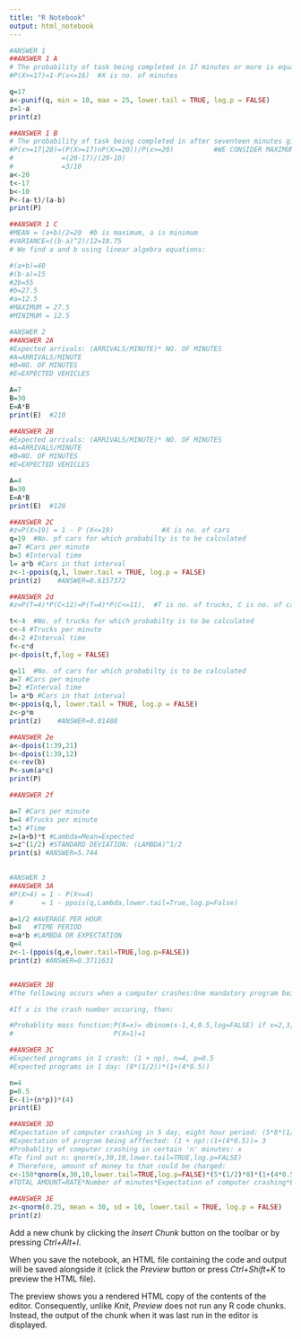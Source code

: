---
title: "R Notebook"
output: html_notebook
---
```{r}
#ANSWER 1
##ANSWER 1 A
# The probability of task being completed in 17 minutes or more is equal to 1 minus probability of task being completed in less than or equal to 16 minutes.
#P(X>=17)=1-P(x<=16)  #X is no. of minutes

q=17
a<-punif(q, min = 10, max = 25, lower.tail = TRUE, log.p = FALSE)
z=1-a
print(z)

```
```{r}
##ANSWER 1 B
# The probability of task being completed in after seventeen minutes given that it was completed in twenty minutes:
#P(x>=17|20)=(P(X>=17)nP(X>=20))/P(x>=20)          #WE CONSIDER MAXIMUM AS 20, MINIMUM AS 10         #X is no. of minutes
#            =(20-17)/(20-10)
#            =3/10
a<-20
t<-17
b<-10
P<-(a-t)/(a-b)
print(P)


```

```{r}
##ANSWER 1 C
#MEAN = (a+b)/2=20  #b is maximum, a is minimum
#VARIANCE=((b-a)^2)/12=18.75
# We find a and b using linear algebra equations:

#(a+b)=40
#(b-a)=15 
#2b=55 
#b=27.5 
#a=12.5 
#MAXIMUM = 27.5
#MINIMUM = 12.5
```


```{r}
#ANSWER 2
##ANSWER 2A
#Expected arrivals: (ARRIVALS/MINUTE)* NO. OF MINUTES
#A=ARRIVALS/MINUTE
#B=NO. OF MINUTES
#E=EXPECTED VEHICLES

A=7
B=30
E=A*B
print(E)  #210
```


```{r}
##ANSWER 2B
#Expected arrivals: (ARRIVALS/MINUTE)* NO. OF MINUTES
#A=ARRIVALS/MINUTE
#B=NO. OF MINUTES
#E=EXPECTED VEHICLES

A=4
B=30
E=A*B
print(E)  #120
```
```{r}
##ANSWER 2C
#z=P(X>19) = 1 - P (X<=19)            #X is no. of cars
q=19  #No. pf cars for which probabilty is to be calculated
a=7 #Cars per minute
b=3 #Interval time
l= a*b #Cars in that interval
z<-1-ppois(q,l, lower.tail = TRUE, log.p = FALSE)
print(z)    #ANSWER=0.6157372
```


```{r}
##ANSWER 2d
#z=P(T=4)*P(C<12)=P(T=4)*P(C<=11),  #T is no. of trucks, C is no. of cars

t<-4  #No. of trucks for which probabilty is to be calculated
c<-4 #Trucks per minute
d<-2 #Interval time
f<-c*d
p<-dpois(t,f,log = FALSE)

q=11  #No. of cars for which probabilty is to be calculated
a=7 #Cars per minute
b=2 #Interval time
l= a*b #Cars in that interval
m<-ppois(q,l, lower.tail = TRUE, log.p = FALSE)
z<-p*m
print(z)    #ANSWER=0.01488

```
```{r}
##ANSWER 2e
a<-dpois(1:39,21)
b<-dpois(1:39,12)
c<-rev(b)
P<-sum(a*c)
print(P)
```

```{r}
##ANSWER 2f

a=7 #Cars per minute
b=4 #Trucks per minute
t=3 #Time
z=(a+b)*t #Lambda=Mean=Expected
s=z^(1/2) #STANDARD DEVIATION: (LAMBDA)^1/2
print(s) #ANSWER=5.744
    
```
```{r}
#ANSWER 3
##ANSWER 3A
#P(X>4) = 1 - P(X<=4)
#       = 1 - ppois(q,Lambda,lower.tail=True,log.p=False)

a=1/2 #AVERAGE PER HOUR
b=8   #TIME PERIOD
e=a*b #LAMBDA OR EXPECTATION
q=4  
z<-1-(ppois(q,e,lower.tail=TRUE,log.p=FALSE))
print(z) #ANSWER=0.3711631



```


```{r}
##ANSWER 3B
#The following occurs when a computer crashes:One mandatory program being affected and the remaining following binomial distribution. Hence, we subtract 1 from the selection of events. 

#If x is the crash number occuring, then:

#Probablity mass function:P(X=x)= dbinom(x-1,4,0.5,log=FALSE) if x=2,3,4,5
#                         P(X=1)=1
```


```{r}

##ANSWER 3C
#Expected programs in 1 crash: (1 + np), n=4, p=0.5
#Expected programs in 1 day: (8*(1/2))*(1+(4*0.5))

n=4
p=0.5
E<-(1+(n*p))*(4)
print(E)
```



```{r}

##ANSWER 3D
#Expectation of computer crashing in 5 day, eight hour period: (5*8*(1/2))= 20
#Expectation of program being afffected: (1 + np):(1+(4*0.5))= 3
#Probablity of computer crashing in certain 'n' minutes: x
#To find out n: qnorm(x,30,10,lower.tail=TRUE,log.p=FALSE)
# Therefore, amount of money to that could be charged:
c<-150*qnorm(x,30,10,lower.tail=TRUE,log.p=FALSE)*(5*(1/2)*8)*(1+(4*0.5))    
#TOTAL AMOUNT=RATE*Number of minutes*Expectation of computer crashing*Expectation of program affecting)

```

```{r}
##ANSWER 3E
z<-qnorm(0.25, mean = 30, sd = 10, lower.tail = TRUE, log.p = FALSE) 
print(z)

```










Add a new chunk by clicking the *Insert Chunk* button on the toolbar or by pressing *Ctrl+Alt+I*.

When you save the notebook, an HTML file containing the code and output will be saved alongside it (click the *Preview* button or press *Ctrl+Shift+K* to preview the HTML file).

The preview shows you a rendered HTML copy of the contents of the editor. Consequently, unlike *Knit*, *Preview* does not run any R code chunks. Instead, the output of the chunk when it was last run in the editor is displayed.
